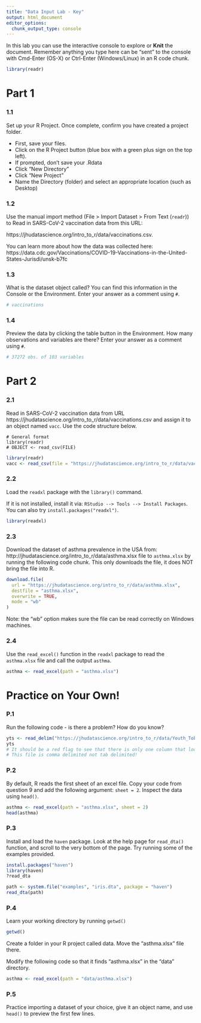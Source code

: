 ```yaml
---
title: "Data Input Lab - Key"
output: html_document
editor_options: 
  chunk_output_type: console
---
```


In this lab you can use the interactive console to explore or **Knit** the document. 
Remember anything you type here can be "sent" to the console with Cmd-Enter (OS-X) or Ctrl-Enter (Windows/Linux) in an R code chunk.

```r
library(readr)
```

# Part 1  

### 1.1 

Set up your R Project. Once complete, confirm you have created a project folder.

- First, save your files.
- Click on the R Project button (blue box with a green plus sign on the top left).
- If prompted, don't save your .Rdata
- Click "New Directory"
- Click "New Project"
- Name the Directory (folder) and select an appropriate location (such as Desktop)

### 1.2

Use the manual import method (File > Import Dataset > From Text (`readr`)) to Read in SARS-CoV-2 vaccination data from this URL:

https://jhudatascience.org/intro_to_r/data/vaccinations.csv. 

You can learn more about how the data was collected here: https://data.cdc.gov/Vaccinations/COVID-19-Vaccinations-in-the-United-States-Jurisdi/unsk-b7fc

### 1.3

What is the dataset object called? You can find this information in the Console or the Environment. Enter your answer as a comment using `#`.

```r
# vaccinations
```

### 1.4

Preview the data by clicking the table button in the Environment. How many observations and variables are there? Enter your answer as a comment using `#`.

```r
# 37272 obs. of 103 variables
```


# Part 2

### 2.1

Read in SARS-CoV-2 vaccination data from URL 
https://jhudatascience.org/intro_to_r/data/vaccinations.csv
and assign it to an object named `vacc`. Use the code structure below.

```
# General format
library(readr)
# OBJECT <- read_csv(FILE)
```

```r
library(readr)
vacc <- read_csv(file = "https://jhudatascience.org/intro_to_r/data/vaccinations.csv")
```

### 2.2

Load the `readxl` package with the `library()` command. 

If it is not installed, install it via: `RStudio --> Tools --> Install Packages`. You can also try `install.packages("readxl")`.

```r
library(readxl)
```

### 2.3

Download the dataset of asthma prevalence in the USA from: http://jhudatascience.org/intro_to_r/data/asthma.xlsx file to `asthma.xlsx` by running the following code chunk. This only downloads the file, it does NOT bring the file into R.

```r
download.file(
  url = "https://jhudatascience.org/intro_to_r/data/asthma.xlsx",
  destfile = "asthma.xlsx",
  overwrite = TRUE,
  mode = "wb"
)
```

Note: the "wb" option makes sure the file can be read correctly on Windows machines.

### 2.4

Use the `read_excel()` function in the `readxl` package to read the `asthma.xlsx` file and call the output `asthma`. 

```r
asthma <- read_excel(path = "asthma.xlsx")
```


# Practice on Your Own!

### P.1

Run the following code - is there a problem? How do you know?

```r
yts <- read_delim("https://jhudatascience.org/intro_to_r/data/Youth_Tobacco_Survey_YTS_Data.csv", delim = "\t")
yts
# It should be a red flag to see that there is only one column that looks like: "YEAR,LocationAbbr,LocationDesc,TopicType,TopicDesc,MeasureDesc..."
# This file is comma delimited not tab delimited!
```

### P.2

By default, R reads the first sheet of an excel file. Copy your code from question 9 and add the following argument: `sheet = 2`. Inspect the data using `head()`.

```r
asthma <- read_excel(path = "asthma.xlsx", sheet = 2)
head(asthma)
```

### P.3

Install and load the `haven` package. Look at the help page for `read_dta()` function, and scroll to the very bottom of the page. Try running some of the examples provided.

```r
install.packages("haven")
library(haven)
?read_dta

path <- system.file("examples", "iris.dta", package = "haven")
read_dta(path)
```

### P.4 

Learn your working directory by running `getwd()`

```r
getwd()
```

Create a folder in your R project called data. Move the "asthma.xlsx" file there. 

Modify the following code so that it finds "asthma.xlsx" in the "data" directory.

```r
asthma <- read_excel(path = "data/asthma.xlsx")
```

### P.5

Practice importing a dataset of your choice, give it an object name, and use `head()` to preview the first few lines.

